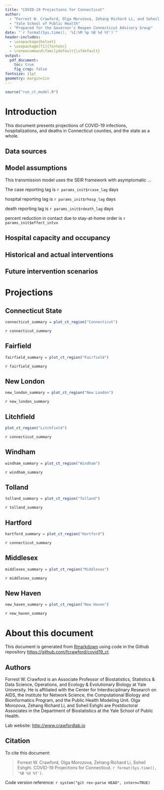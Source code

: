 ```yaml
---
title: "COVID-19 Projections for Connecticut"
author: 
  - "Forrest W. Crawford, Olga Morozova, Zehang Richard Li, and Soheil Eshghi"
  - "Yale School of Public Health"
  - "Prepared for the Governor's Reopen Connecticut Advisory Group"
date: "`r format(Sys.time(), '%I:%M %p %B %d %Y')`"
header-includes:
  - \usepackage{helvet}
  - \usepackage[T1]{fontenc}
  - \renewcommand\familydefault{\sfdefault} 
output:
  pdf_document:
    toc: true
    fig_crop: false
fontsize: 11pt
geometry: margin=1in
---
```


```r
source("run_ct_model.R")

```


# Introduction 

This document presents projections of COVID-19 infections, hospitalizations, and deaths in Connecticut counties, and the state as a whole.  

## Data sources

## Model assumptions


This transmission model uses the SEIR framework with asymptomatic ...



The case reporting lag is `r params_init$rcase_lag` days 

hospital reporting lag is `r params_init$rhosp_lag` days

death reporting lag is `r params_init$rdeath_lag` days 

percent reduction in contact due to stay-at-home order is `r params_init$effect_intvx`


## Hospital capacity and occupancy 


## Historical and actual interventions


## Future intervention scenarios




# Projections 

## Connecticut State 

```r
connecticut_summary = plot_ct_region("Connecticut")
```
`r connecticut_summary`

## Fairfield 

```r
fairfield_summary = plot_ct_region("Fairfield")
```

`r fairfield_summary`



## New London

```r
new_london_summary = plot_ct_region("New London")
```
`r new_london_summary`


## Litchfield
```r
plot_ct_region("Litchfield")
```
`r connecticut_summary`



## Windham
```r
windham_summary = plot_ct_region("Windham")
```
`r windham_summary`



## Tolland
```r
tolland_summary = plot_ct_region("Tolland")
```
`r tolland_summary`



## Hartford
```r
hartford_summary = plot_ct_region("Hartford")
```
`r connecticut_summary`



## Middlesex
```r
middlesex_summary = plot_ct_region("Middlesex")
```
`r middlesex_summary`



## New Haven

```r
new_haven_summary = plot_ct_region("New Haven")
```
`r new_haven_summary`



# About this document

This document is generated from [Rmarkdown](https://rmarkdown.rstudio.com/) using code in the Github repository <https://github.com/fcrawford/covid19_ct>. 

## Authors

Forrest W. Crawford is an Associate Professor of Biostatistics, Statistics & Data Science, Operations, and Ecology & Evolutionary Biology at Yale University. He is affiliated with the Center for Interdisciplinary Research on AIDS, the Institute for Network Science, the Computational Biology and Bioinformatics Program, and the Public Health Modeling Unit.  Olga Morozova, Zehang Richard Li, and Soheil Eshghi are Postdoctoral Associates in the Department of Biostatistics at the Yale School of Public Health. 

Lab website: <http://www.crawfordlab.io>

## Citation

To cite this document: 

> Forrest W. Crawford, Olga Morozova, Zehang Richard Li, Soheil Eshghi.  COVID-19 Projections for Connecticut.  `r format(Sys.time(), '%B %d %Y')`. 

Code version reference: `r system("git rev-parse HEAD", intern=TRUE)`




